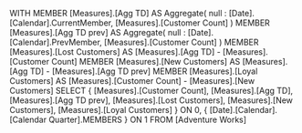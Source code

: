 WITH
MEMBER [Measures].[Agg TD] AS
	Aggregate( null : [Date].[Calendar].CurrentMember,
	           [Measures].[Customer Count] )
MEMBER [Measures].[Agg TD prev] AS
	Aggregate( null : [Date].[Calendar].PrevMember,
	           [Measures].[Customer Count] )
MEMBER [Measures].[Lost Customers] AS
	[Measures].[Agg TD] - [Measures].[Customer Count]
MEMBER [Measures].[New Customers] AS
	[Measures].[Agg TD] - [Measures].[Agg TD prev]
MEMBER [Measures].[Loyal Customers] AS
	[Measures].[Customer Count] - [Measures].[New Customers]
SELECT
	{ [Measures].[Customer Count],
	  [Measures].[Agg TD],
	  [Measures].[Agg TD prev],
	  [Measures].[Lost Customers],
	  [Measures].[New Customers],
	  [Measures].[Loyal Customers] } ON 0,
	{ [Date].[Calendar].[Calendar Quarter].MEMBERS } ON 1
FROM
	[Adventure Works]
